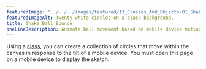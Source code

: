 ---
featuredImage: "../../../images/featured/13_Classes_And_Objects-01_Shake_Ball_Bounce-thumbnail.png"
featuredImageAlt: Twenty white circles on a black background.
title: Shake Ball Bounce
oneLineDescription: Animate ball movement based on mobile device motion.
---

Using a 
<a href="https://p5js.org/reference/#/p5/class" target="_blank">class</a>, 
you can create a collection of circles that move within the canvas in 
response to the tilt of a mobile device. You must open this page on a mobile 
device to display the sketch.
